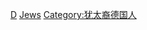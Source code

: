 {{Commonscat|Jewish people of Germany}}

[[Category:各國猶太人|D]]
[[Category:各族群德國人|Jews]]
[[Category:犹太裔德国人|Category:犹太裔德国人]]